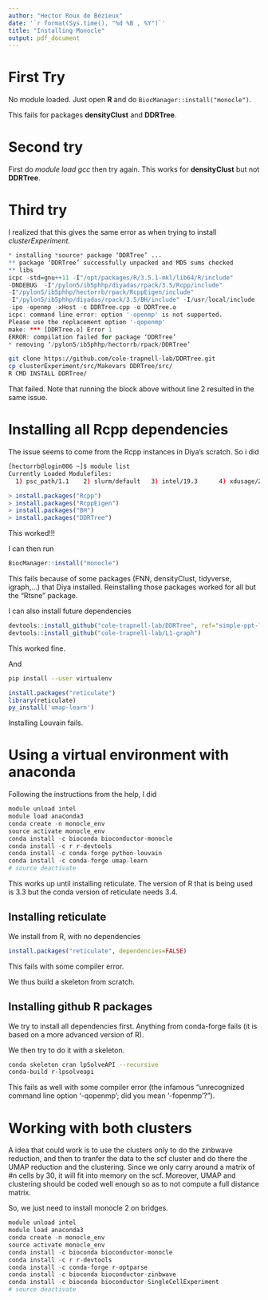 ```yaml
---
author: "Hector Roux de Bézieux"
date: '`r format(Sys.time(), "%d %B , %Y")`'
title: "Installing Monocle"
output: pdf_document
---
```


# First Try

No module loaded.
Just open __R__ and do `BiocManager::install("monocle")`.

This fails for packages __densityClust__ and __DDRTree__.

# Second try

First do _module load gcc_ then try again. This works for __densityClust__ but not __DDRTree__.

# Third try 

I realized that this gives the same error as when trying to install _clusterExperiment_. 

```r
* installing *source* package ‘DDRTree’ ...
** package ‘DDRTree’ successfully unpacked and MD5 sums checked
** libs
icpc -std=gnu++11 -I"/opt/packages/R/3.5.1-mkl/lib64/R/include" 
-DNDEBUG  -I"/pylon5/ib5phhp/diyadas/rpack/3.5/Rcpp/include" 
-I"/pylon5/ib5phhp/hectorrb/rpack/RcppEigen/include" 
-I"/pylon5/ib5phhp/diyadas/rpack/3.5/BH/include" -I/usr/local/include   -fpic  -O3 
-ipo -openmp -xHost -c DDRTree.cpp -o DDRTree.o
icpc: command line error: option '-openmp' is not supported.
Please use the replacement option '-qopenmp'
make: *** [DDRTree.o] Error 1
ERROR: compilation failed for package ‘DDRTree’
* removing ‘/pylon5/ib5phhp/hectorrb/rpack/DDRTree’
```

```bash
git clone https://github.com/cole-trapnell-lab/DDRTree.git
cp clusterExperiment/src/Makevars DDRTree/src/
R CMD INSTALL DDRTree/
```

That failed. Note that running the block above without line 2 resulted in the same issue.

# Installing all Rcpp dependencies

The issue seems to come from the Rcpp instances in Diya's scratch. So i did
```bash
[hectorrb@login006 ~]$ module list
Currently Loaded Modulefiles:
  1) psc_path/1.1    2) slurm/default   3) intel/19.3      4) xdusage/2.1-1   5) R/3.5.3-mkl
```

```r
> install.packages("Rcpp")
> install.packages("RcppEigen")
> install.packages("BH")
> install.packages("DDRTree")
```

This worked!!!

I can then run 

```r
BiocManager::install("monocle")
```

This fails because of some packages (FNN, densityClust, tidyverse, igraph,...) that Diya installed. Reinstalling those packages worked for all but the "Rtsne" package.

I can also install future dependencies
```r
devtools::install_github("cole-trapnell-lab/DDRTree", ref="simple-ppt-like")
devtools::install_github("cole-trapnell-lab/L1-graph")
```
This worked fine.

And

```bash
pip install --user virtualenv
```

```r
install.packages("reticulate")
library(reticulate)
py_install('umap-learn')
```

Installing Louvain fails.


# Using a virtual environment with anaconda

Following the instructions from the help, I did

```r
module unload intel
module load anaconda3
conda create -n monocle_env
source activate monocle_env
conda install -c bioconda bioconductor-monocle
conda install -c r r-devtools 
conda install -c conda-forge python-louvain 
conda install -c conda-forge umap-learn 
# source deactivate
```
This works up until installing reticulate. The version of R that is being used is 3.3 but the conda version of reticulate needs 3.4.

## Installing reticulate

We install from R, with no dependencies 

```r
install.packages("reticulate", dependencies=FALSE)
```

This fails with some compiler error.

We thus build a skeleton from scratch.

## Installing github R packages

We try to install all dependencies first. Anything from conda-forge fails (it is based on a more advanced version of R).

We then try to do it with a skeleton.

```bash
conda skeleton cran lpSolveAPI --recursive
conda-build r-lpsolveapi
```

This fails as well with some compiler error (the infamous "unrecognized command line option '-qopenmp'; did you mean '-fopenmp'?"). 

# Working with both clusters

A idea that could work is to use the clusters only to do the zinbwave reduction, and then to tranfer the data to the scf cluster and do there the UMAP reduction and the clustering. Since we only carry around a matrix of #n cells by 30, it will fit into memory on the scf. Moreover, UMAP and clustering should be coded well enough so as to not compute a full distance matrix.

So, we just need to install monocle 2 on bridges.

```r
module unload intel
module load anaconda3
conda create -n monocle_env
source activate monocle_env
conda install -c bioconda bioconductor-monocle
conda install -c r r-devtools 
conda install -c conda-forge r-optparse
conda install -c bioconda bioconductor-zinbwave
conda install -c bioconda bioconductor-SingleCellExperiment
# source deactivate
```